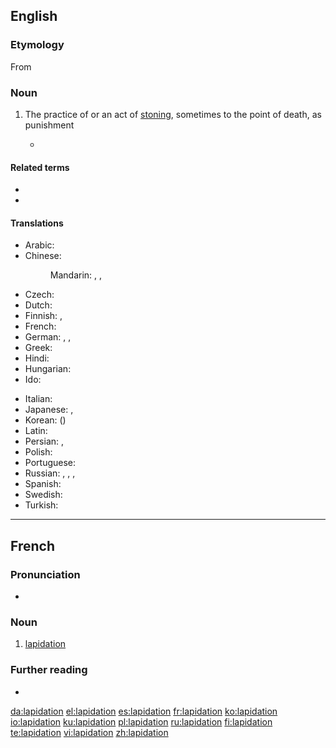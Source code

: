 ==English==

===Etymology===
From {{etyl|la|en}} {{m|la|lapis||stone}}

===Noun===
{{en-noun}}

# {{lb|en|legal}} The practice of or an act of [[stoning]], sometimes to the point of death, as punishment
#* {{quote-journal|title=International Women’s Day, another day of repression for women|work=亚州新闻|date=Mar 6, 2007|passage=The five women on trial were almost all activists for the full repeal (not just a moratorium) of '''lapidation''', ie stoning, from Iran’s law books.}}

====Related terms====
* {{l|en|dilapidated}}
* {{l|en|lapidate}}

====Translations====
{{trans-top|act of stoning, sometimes to the point of death}}
* Arabic: {{t|ar|رَجْم|m}}
* Chinese:
*: Mandarin: {{t+|cmn|石刑|tr=shíxíng|sc=Hani}}, {{t|cmn|投石刑|tr=tóushíxíng|sc=Hani}}, {{t|cmn|投石|tr=tóushí|sc=Hani}}
* Czech: {{t|cs|kamenování}}
* Dutch: {{t+|nl|steniging|f}}
* Finnish: {{t+|fi|kivittäminen}}, {{t+|fi|kivitys}}
* French: {{t+|fr|lapidation|f}}
* German: {{t+|de|Steinigung|f}}, {{qualifier|from Arabic}} {{t|de|Radschm|m}}, {{t|de|Lapidation|f}}
* Greek: {{t+|el|λιθοβολισμός|m}}
* Hindi: {{t-needed|hi}}
* Hungarian: {{t|hu|megkövezés}}
* Ido: {{t|io|ston-agar}}
{{trans-mid}}
* Italian: {{t+|it|lapidazione|f}}
* Japanese: {{t|ja|石打ち|tr=いしうち, ishi-uchi}}, {{t|ja|石撃ち|tr=いしうち, ishi-uchi}}
* Korean: {{t|ko|투석형|sc=Hang}} ({{t|ko|投石刑|sc=Hani}})
* Latin: {{t|la|lapidatio|f}}
* Persian: {{t+|fa|سنگسار|tr=sangsâr}}, {{t+|fa|رجم|tr=rajm}}
* Polish: {{t+|pl|ukamienowanie|n}}
* Portuguese: {{t|pt|lapidação|f}}
* Russian: {{t|ru|побива́ние камня́ми|n}}, {{t|ru|забра́сывание камня́ми|n}}, {{t|ru|лапида́ция|f}}, {{qualifier|from Arabic}} {{t|ru|раджм|m}}
* Spanish: {{t+|es|lapidación|f}}
* Swedish: {{t+|sv|stening|c}}
* Turkish: {{t+|tr|recm}}
{{trans-bottom}}

----

==French==

===Pronunciation===
* {{IPA|/la.pi.da.sjɔ̃/|lang=fr}}

===Noun===
{{fr-noun|f}}

# [[#English|lapidation]]

===Further reading===
* {{R:TLFi}}

[[da:lapidation]]
[[el:lapidation]]
[[es:lapidation]]
[[fr:lapidation]]
[[ko:lapidation]]
[[io:lapidation]]
[[ku:lapidation]]
[[pl:lapidation]]
[[ru:lapidation]]
[[fi:lapidation]]
[[te:lapidation]]
[[vi:lapidation]]
[[zh:lapidation]]